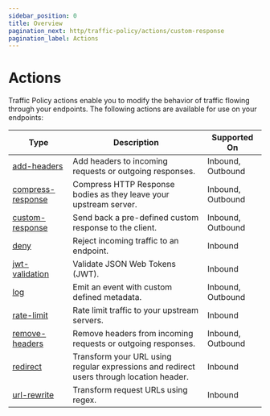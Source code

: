 ```yaml
---
sidebar_position: 0
title: Overview
pagination_next: http/traffic-policy/actions/custom-response
pagination_label: Actions
---
```


# Actions

Traffic Policy actions enable you to modify the behavior of traffic flowing through your endpoints. The following actions are available for use on your endpoints:

| Type                                   | Description                                                                              | Supported On      |
| -------------------------------------- | ---------------------------------------------------------------------------------------- | ----------------- |
| [add-headers](add-headers)             | Add headers to incoming requests or outgoing responses.                                  | Inbound, Outbound |
| [compress-response](compress-response) | Compress HTTP Response bodies as they leave your upstream server.                        | Inbound, Outbound |
| [custom-response](custom-response)     | Send back a pre-defined custom response to the client.                                   | Inbound, Outbound |
| [deny](deny)                           | Reject incoming traffic to an endpoint.                                                  | Inbound           |
| [jwt-validation](jwt-validation)       | Validate JSON Web Tokens (JWT).                                                          | Inbound           |
| [log](log)                             | Emit an event with custom defined metadata.                                              | Inbound, Outbound |
| [rate-limit](rate-limit)               | Rate limit traffic to your upstream servers.                                             | Inbound           |
| [remove-headers](remove-headers)       | Remove headers from incoming requests or outgoing responses.                             | Inbound, Outbound |
| [redirect](redirect)                   | Transform your URL using regular expressions and redirect users through location header. | Inbound           |
| [url-rewrite](url-rewrite)             | Transform request URLs using regex.                                                      | Inbound           |
